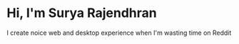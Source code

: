# Hi, I'm Surya Rajendhran

I create noice web and desktop experience when I'm wasting time on Reddit
